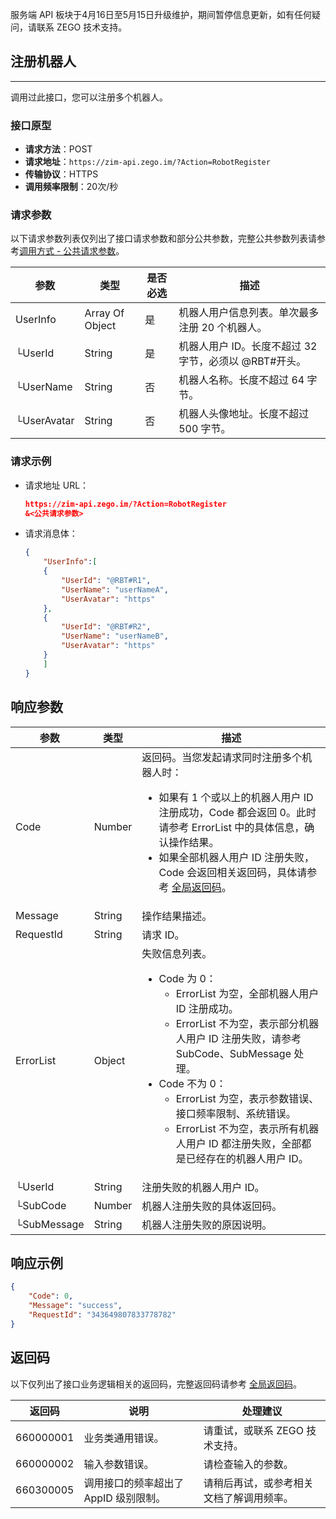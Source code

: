 <Warning title="警告">服务端 API 板块于4月16日至5月15日升级维护，期间暂停信息更新，如有任何疑问，请联系 ZEGO 技术支持。</Warning>

## 注册机器人
---

调用过此接口，您可以注册多个机器人。

### 接口原型

- **请求方法**：POST
- **请求地址**：`https://zim-api.zego.im/?Action=RobotRegister`
- **传输协议**：HTTPS
- **调用频率限制**：20次/秒

### 请求参数

以下请求参数列表仅列出了接口请求参数和部分公共参数，完整公共参数列表请参考[调用方式 - 公共请求参数](./../Accessing%20Server%20APIs.mdx#公共请求参数)。

| 参数        | 类型            | 是否必选 | 描述                                                         |
| ----------- | --------------- | -------- | ------------------------------------------------------------ |
| UserInfo    | Array Of Object | 是       | 机器人用户信息列表。单次最多注册 20 个机器人。                         |
|  └UserId     | String          | 是       | 机器人用户 ID。长度不超过 32 字节，必须以 @RBT#开头。              |
|  └UserName   | String          | 否       | 机器人名称。长度不超过 64 字节。                               |
|  └UserAvatar | String          | 否       | 机器人头像地址。长度不超过 500 字节。                          |

### 请求示例

- 请求地址 URL：

  ```json
  https://zim-api.zego.im/?Action=RobotRegister
  &<公共请求参数>
  ```

- 请求消息体：
  ```json
  {
      "UserInfo":[
      {
          "UserId": "@RBT#R1",
          "UserName": "userNameA",
          "UserAvatar": "https"
      },
      {
          "UserId": "@RBT#R2",
          "UserName": "userNameB",
          "UserAvatar": "https"
      }
      ]
  }
  ```

## 响应参数

| 参数 | 类型 | 描述 |
|------|------|------|
| Code | Number | 返回码。<Note title="说明">当您发起请求同时注册多个机器人时：<ul><li>如果有 1 个或以上的机器人用户 ID 注册成功，Code 都会返回 0。此时请参考 ErrorList 中的具体信息，确认操作结果。</li><li>如果全部机器人用户 ID 注册失败，Code 会返回相关返回码，具体请参考 [全局返回码](../Return%20codes.mdx)。</li></ul></Note> |
| Message | String | 操作结果描述。 |
| RequestId | String | 请求 ID。 |
| ErrorList | Object | 失败信息列表。<ul><li>Code 为 0：<ul><li>ErrorList 为空，全部机器人用户 ID 注册成功。</li><li>ErrorList 不为空，表示部分机器人用户 ID 注册失败，请参考 SubCode、SubMessage 处理。</li></ul></li><li>Code 不为 0：<ul><li>ErrorList 为空，表示参数错误、接口频率限制、系统错误。</li><li>ErrorList 不为空，表示所有机器人用户 ID 都注册失败，全部都是已经存在的机器人用户 ID。</li></ul></li></ul> |
| └UserId | String | 注册失败的机器人用户 ID。 |
| └SubCode | Number | 机器人注册失败的具体返回码。|
| └SubMessage | String | 机器人注册失败的原因说明。 |

## 响应示例

```json
{
    "Code": 0,
    "Message": "success",
    "RequestId": "343649807833778782"
}
```

## 返回码

以下仅列出了接口业务逻辑相关的返回码，完整返回码请参考 [全局返回码](../Return%20codes.mdx)。

| 返回码 | 说明 | 处理建议 |
|--------|------|----------|
| 660000001 | 业务类通用错误。 | 请重试，或联系 ZEGO 技术支持。 |
| 660000002 | 输入参数错误。 | 请检查输入的参数。 |
| 660300005 | 调用接口的频率超出了 AppID 级别限制。	 |请稍后再试，或参考相关文档了解调用频率。|